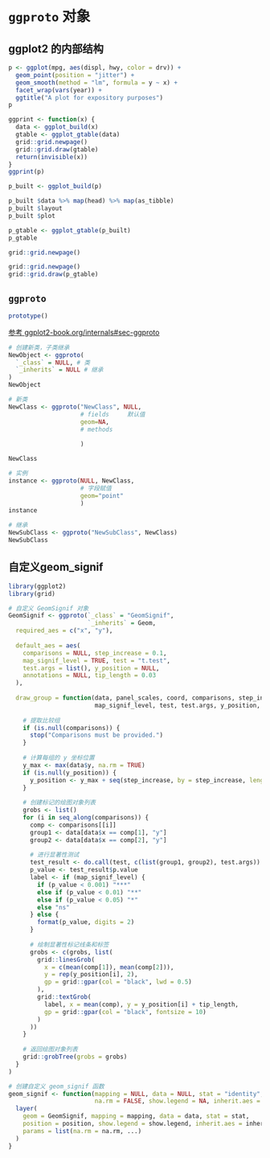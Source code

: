 # `ggproto` 对象

## ggplot2 的内部结构

```r
p <- ggplot(mpg, aes(displ, hwy, color = drv)) + 
  geom_point(position = "jitter") +
  geom_smooth(method = "lm", formula = y ~ x) + 
  facet_wrap(vars(year)) + 
  ggtitle("A plot for expository purposes")
p

```

```r
ggprint <- function(x) {
  data <- ggplot_build(x)
  gtable <- ggplot_gtable(data)
  grid::grid.newpage()
  grid::grid.draw(gtable)
  return(invisible(x))
}
ggprint(p)
```

```r
p_built <- ggplot_build(p)

p_built $data %>% map(head) %>% map(as_tibble)
p_built $layout
p_built $plot
```

```r
p_gtable <- ggplot_gtable(p_built)
p_gtable
```

```r
grid::grid.newpage()
```

```r
grid::grid.newpage()
grid::grid.draw(p_gtable)
```

## `ggproto`

```r
prototype()
```

[参考 ggplot2-book.org/internals#sec-ggproto](https://ggplot2-book.org/internals#sec-ggproto)

```r

# 创建新类，子类继承
NewObject <- ggproto(
  `_class` = NULL, # 类
  `_inherits` = NULL # 继承
)
NewObject 
```

```r
# 新类
NewClass <- ggproto("NewClass", NULL,
                    # fields     默认值 
                    geom=NA,
                    # methods
                    
                    )

NewClass
```

```r
# 实例
instance <- ggproto(NULL, NewClass,
                    # 字段赋值
                    geom="point"
                    )
instance
```

```r
# 继承
NewSubClass <- ggproto("NewSubClass", NewClass)
NewSubClass
```

## 自定义geom_signif

```r
library(ggplot2)
library(grid)

# 自定义 GeomSignif 对象
GeomSignif <- ggproto(`_class` = "GeomSignif",
                      `_inherits` = Geom,
  required_aes = c("x", "y"),
  
  default_aes = aes(
    comparisons = NULL, step_increase = 0.1,
    map_signif_level = TRUE, test = "t.test",
    test.args = list(), y_position = NULL,
    annotations = NULL, tip_length = 0.03
  ),
  
  draw_group = function(data, panel_scales, coord, comparisons, step_increase,
                        map_signif_level, test, test.args, y_position, annotations, tip_length) {
    
    # 提取比较组
    if (is.null(comparisons)) {
      stop("Comparisons must be provided.")
    }
    
    # 计算每组的 y 坐标位置
    y_max <- max(data$y, na.rm = TRUE)
    if (is.null(y_position)) {
      y_position <- y_max + seq(step_increase, by = step_increase, length.out = length(comparisons))
    }
    
    # 创建标记的绘图对象列表
    grobs <- list()
    for (i in seq_along(comparisons)) {
      comp <- comparisons[[i]]
      group1 <- data[data$x == comp[1], "y"]
      group2 <- data[data$x == comp[2], "y"]
      
      # 进行显著性测试
      test_result <- do.call(test, c(list(group1, group2), test.args))
      p_value <- test_result$p.value
      label <- if (map_signif_level) {
        if (p_value < 0.001) "***"
        else if (p_value < 0.01) "**"
        else if (p_value < 0.05) "*"
        else "ns"
      } else {
        format(p_value, digits = 2)
      }
      
      # 绘制显著性标记线条和标签
      grobs <- c(grobs, list(
        grid::linesGrob(
          x = c(mean(comp[1]), mean(comp[2])),
          y = rep(y_position[i], 2),
          gp = grid::gpar(col = "black", lwd = 0.5)
        ),
        grid::textGrob(
          label, x = mean(comp), y = y_position[i] + tip_length,
          gp = grid::gpar(col = "black", fontsize = 10)
        )
      ))
    }
    
    # 返回绘图对象列表
    grid::grobTree(grobs = grobs)
  }
)

# 创建自定义 geom_signif 函数
geom_signif <- function(mapping = NULL, data = NULL, stat = "identity", position = "identity",
                        na.rm = FALSE, show.legend = NA, inherit.aes = TRUE, ...) {
  layer(
    geom = GeomSignif, mapping = mapping, data = data, stat = stat,
    position = position, show.legend = show.legend, inherit.aes = inherit.aes,
    params = list(na.rm = na.rm, ...)
  )
}

```
